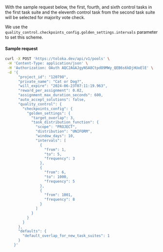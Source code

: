 With the sample request below, the first, fourth, and sixth control tasks in the first task suite and the eleventh control task from the second task suite will be selected for majority vote check.

We use the `quality_control.checkpoints_config.golden_settings.intervals` parameter to set this scheme.

#### Sample request

```bash
curl -X POST 'https://toloka.dev/api/v1/pools' \
 -H 'Content-Type: application/json' \
 -H 'Authorization: OAuth AQC2AGAJgyNSA8CtpdO9MWy_QEB6s6kDjHUoElE' \
 -d '{
      "project_id": "120798",
      "private_name": "Cat or Dog?",
      "will_expire": "2024-06-23T07:11:19.963",
      "reward_per_assignment": 0.02,
      "assignment_max_duration_seconds": 600,
      "auto_accept_solutions": false,
      "quality_control": {
        "checkpoints_config": {
          "golden_settings": {
            "target_overlap": 3,
            "task_distribution_function": {
              "scope": "PROJECT",
              "distribution": "UNIFORM",
              "window_days": 10,
              "intervals": [
                {
                  "from": 1,
                  "to": 5,
                  "frequency": 3
                },
                {
                  "from": 6,
                  "to": 1000,
                  "frequency": 5
                },
                {
                  "from": 1001,
                  "frequency": 8
                }
              ]
            }
          }
        }
      },
      "defaults": {
        "default_overlap_for_new_task_suites": 1
      }
    }'
```